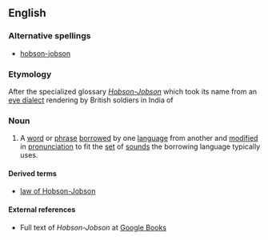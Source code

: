 {{wikipedia}}
==English==

===Alternative spellings===
* [[hobson-jobson]]

===Etymology===
After the specialized glossary [[w:Hobson-Jobson|''Hobson-Jobson'']] which took its name from an [[eye dialect]] rendering by British soldiers in India of {{term|||tr=Ya Hasan! Ya Husayn!|O Hassan! O Husain!}} {{rfscript|Arabic}}
{{rfv}}
{{examples-right|width=50%|examples=English {{term|hoosegow||lang=en|jail}} from Spanish {{term|juzgado||lang=es}}<br>English {{term|plonk||lang=en|wine}} from {{term|vin blanc||lang=fr|white wine}}}}

===Noun===
{{en-noun|s}}

# A [[word]] or [[phrase]] [[borrow]]ed by one [[language]] from another and [[modify|modified]] in [[pronunciation]] to fit the [[set]] of [[sound]]s the borrowing language typically uses.

====Derived terms====
* [[law of Hobson-Jobson]]

====External references====
*Full text of ''Hobson-Jobson'' at [http://books.google.com/books?id=PQYYAAAAMAAJ&printsec=frontcover&dq=hobson-jobson&ei=N3JKSqa4BoGczQT-w7myBg Google Books]